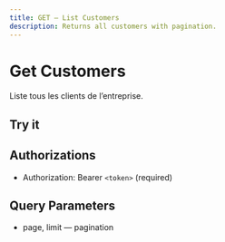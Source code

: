 ```yaml
---
title: GET — List Customers
description: Returns all customers with pagination.
---
```


# Get Customers

Liste tous les clients de l’entreprise.

## Try it

<ApiPlayground schema="/openapi.json" endpoint="/customers" method="get" />

## Authorizations

- Authorization: Bearer `<token>` (required)

## Query Parameters

- page, limit — pagination


